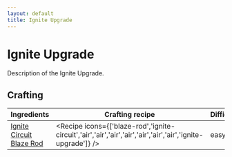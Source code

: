 ```yaml
---
layout: default
title: Ignite Upgrade
---
```



Ignite Upgrade
===================

Description of the Ignite Upgrade.

## Crafting

| Ingredients | Crafting recipe | Difficulty |
| ----------- | --------------- | ------------- |
| [Ignite Circuit](/items/ignite-circuit)<br/>[Blaze Rod](https://minecraft.wiki/w/Blaze_Rod) | <Recipe icons={['blaze-rod','ignite-circuit','air','air','air','air','air','air','air','ignite-upgrade']} /> | easy |

